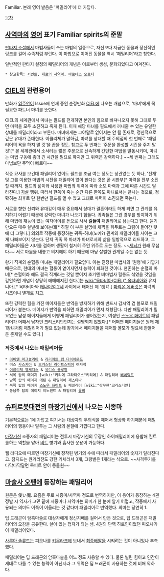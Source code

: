 Familiar. 본래 영어 발음은 '퍼밀리어'에 더 가깝다.

[[목차]]
== [[사역마]]의 [[영어]] 표기 Familiar spirits의 준말 ==
[[판타지 소설]]에서 마법사들이 쓰는 마법의 일종으로, 자신보다 저급한 동물과 정신적인 링크를 걸어 수족처럼 부린다. 이 마법으로 이어진 동물을 역시 '패밀리어'라고 칭한다. 

일반적인 판타지 설정의 패밀리어의 개념은 이로부터 생성, 분화되었다고 여겨진다.

 * 참고항목: [[서번트]], [[제로의 사역마]], [[바로네스 오르티]]
== [[CIEL]]의 관련용어 ==
만화가 [[임주연]]이 Issue에 연재 중인 순정만화 [[CIEL]]에 나오는 개념으로, '마녀'에게 꼭 필요한 파트너 마녀를 뜻한다.

CIEL의 세계관에서 마녀는 필드를 전개하면 본인의 힘으로 빠져나오지 못해 그대로 두면 마력을 모두 소진하고 죽게 된다. 이때 해당 마녀를 필드에서 꺼내줄 수 있는 유일한 상대를 패밀리어라고 부른다. 마녀에게는 그야말로 없어서는 안 될 존재로, 정신적으로 깊은 유대가 존대한다. 이클리체가 말하길, 마녀를 상대할 때 주의점의 첫 번째로 '패밀리어의 욕을 하지 말 것'을 꼽을 정도. 참고로 두 번째는 '주문을 완성할 시간을 주지 말 것'[* 본 세계관에서 소서러는 짦은 주문으로 신속하게 간단한 마법을 발동시키며, 마녀는 마법 구동에 좀더 긴 시간을 필요로 하지만 그 위력은 강력하다.] ~~세 번째는 그래도 마법보단 주먹이 빠르다~~

작중 묘사를 보건대 패밀리어 없이도 필드를 조금 여는 정도는 상관없는 듯 하나, '전개' 및 그를 이용한 마법의 시전을 패밀리어 없이 한다는 것은 곧 시한부[* 마력을 전부 소진할 때까지. 필드의 넓이와 사용한 마법의 위력에 따라 소모 마력과 그에 따른 시간도 달라진다.] [[자살]] 행위. 따라서 한쪽이 죽는 순간 다른 한쪽도 마녀로서는 끝나는 것으로, 정확히는 최후로 단 한번만 필드를 열 수 있고 그대로 마력이 소진되면 죽는다.

서로를 향한 신뢰와 유대감이 매우 중요해서 상대가 결혼이라도 하게 되면 그 관계를 유지하기 어렵기 때문에 강력한 마녀가 나오기 힘들다. 귀족들은 그런 경우를 방지하기 위해 마법에 재능이 있는 여자아이를 돈으로 사서 '''길들여''' 패밀리어로 삼는다고 한다. 듣기만으론 매우 살벌해 보이는데[* 하필 이 부분 설명에 채찍을 휘두르는 그림이 들어간 탓에 더 그렇다.] 의외로 작중에 등장하는 귀족-하녀(노예?) 관계의 패밀리어들 사이는 크게 나빠보이지 않는다. 단지 귀족 쪽 마녀가 마녀로서의 삶을 일방적으로 리드하고, 그 패밀리어들은 시녀를 겸하며 생활이 철저히 주인 위주로 도는 정도. ~~[[세뇌]]가 원래 무섭다~~ 서로 마음을 내놓고 의지해야 하기 때문에 마냥 살벌한 관계일 수는 없는 듯.

왕가 직계의 순혈통 마녀는 패밀리어가 필요없다. 이는 진정한 마법사의 '원형'에 가깝기 때문으로, 현대의 마녀는 혈통이 옅어지면서 능력이 퇴화한 것이다. 현존하는 순혈의 마녀[* 순혈이라 해도 결국 직계라는 것일 뿐이지 초기엔 비마법사 혈통도 섞였을 것임을 감안하면 개념이 상당히 애매해지긴 한다.]는 [[wiki:"옥타비아(CIEL)" 옥타비아]]와 유지니아.[* 옥타비아와 [[테나이얼 2세]] 사이에서 태어난 제 1왕녀.] [[마리온 에버릿]]은 마녀의 시초이니 별개로 치고.

또한 강력한 힘을 가진 메이지들은 반역을 방지하기 위해 반드시 감시역 겸 볼모로 패밀리어가 붙는다. 메이지가 반역을 꾀하면 패밀리어가 먼저 처형된다. 다만 패밀리어가 필요없는 남성 메이지들에게 어떻게 패밀리어가 붙어있는지, 여성인 [[스노우 화이트]]의 패밀리어가 어째서 남자인 크리스티안인지는 설명되지 않았다.[* 어쩌면 메이지들은 원래 제1왕녀처럼 패밀리어가 필요 없는데 왕가에서 메이지들을 제어할 볼모가 필요해 만들어 둔 존재일 수도 있다.]
=== 작중에서 나오는 패밀리어들 ===
 * [[이비엔 마그놀리아]] & [[라리에트 킹 다이아몬드]]
 * 미스 [[사스키아]] & [[오거스틴 라이트스피어]] 여자작
 * [[이클리체 멜세디스]] & [[유디스 블루벨]]
 * 서쪽 탑의 메이지 [wiki:"키리에 그라티오스"키리에] & 패밀리어 [[베네딕트]] 
 * 남쪽 탑의 메이지 에틴 & 패밀리어 제스티나
 * 북쪽 탑의 메이지 [[스노우 화이트]] & 패밀리어 [wiki:"강무현"크리스티안] 
 * 동남쪽 탑의 메이지 이노센트 & 패밀리어 [[유희]]
== [[슈퍼로봇대전]]의 [[마장기신]]에서 나오는 시종마 ==
기본적으로는 1에 가깝고 여기서는 대상자의 무의식을 떼어서 형상화 하기때문에 패밀러어의 행동이나 말투는 그 사람의 본질에 가깝다고 한다.

[[마장기신]] 조종자의 패밀리어는 전투시 마장기신의 무장인 하이패밀리어에 융합해 컨트롤하는 역할을 맡아 [[비트]] 병기와 흡사한 운용이 가능하다.

웹 라디오에 따르면 마장기신에 장착된 병기의 수에 따라서 패밀리어의 숫자가 달라진다고. 잠지드는 원거리전도 강한 기체라서 3개, 그랑벨은 1개라는 식으로. ~~사격무기를 다닥다닥달면 콕피트 안이 동물원~~
== [[마술사 오펜]]에 등장하는 패밀리어 ==
원문은 使い魔. 요즘은 주로 시종마/사역마 정도로 번역하지만, 이 용어가 등장하는 4권 정발 시 역자가 고민 끝에 시종마나 사역마는 의미가 한 눈에 알기 어렵고, 작중에서 사용되는 의미도 이쪽이 어울리는 것 같다며 패밀리어로 번역했다. 의미는 당연히 1.

딥 드래곤이 암흑마술로 대상자에게 정신지배를 걸어서 만든 것으로, 딥 드래곤은 패밀리어의 오감을 공유한다. 살아 있는 첩자가 되는 셈. 4권의 단역 히로인이었던 피오나가 이 패밀리어였다. 

[[사루아 솔류드]]는 피오나를 [[키무라크]]에 보내서 [[최종배알]]을 시켜려는 것이 아니었나 추측했다.

패밀리어는 딥 드래곤의 암흑마술을 어느 정도 사용할 수 있다. 물론 빌린 힘이고 인간이 제대로 다룰 수 있는 능력이 아닌지라 그 위력은 딥 드래곤이 사용하는 것에 비해 약하다.
